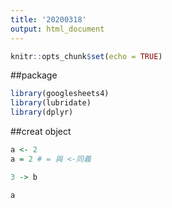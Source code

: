 ```yaml
---
title: '20200318'
output: html_document
---
```


```r
knitr::opts_chunk$set(echo = TRUE)
```

##package
```r
library(googlesheets4)
library(lubridate)
library(dplyr)
```


##creat object
```r
a <- 2
a = 2 # = 與 <-同義
```
```r
3 -> b
```

```r
a
```



